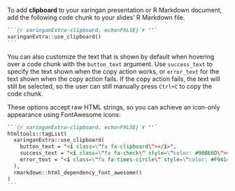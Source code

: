To add **clipboard** to your xaringan presentation or R Markdown document,
add the following code chunk to your slides' R Markdown file.

````markdown
```{r xaringanExtra-clipboard, echo=FALSE}`r ''`
xaringanExtra::use_clipboard()
```
````

You can also customize the text that is shown
by default when hovering over a code chunk
with the `button_text` argument.
Use `success_text` to specify the text shown when the copy action works,
or `error_text` for the text shown when the copy action fails.
If the copy action fails, the text will still be selected, 
so the user can still manually press `Ctrl+C` to copy the code chunk.

These options accept raw HTML strings,
so you can achieve an icon-only appearance using FontAwesome icons:

````markdown
```{r xaringanExtra-clipboard, echo=FALSE}`r ''`
htmltools::tagList(
  xaringanExtra::use_clipboard(
    button_text = "<i class=\"fa fa-clipboard\"></i>",
    success_text = "<i class=\"fa fa-check\" style=\"color: #90BE6D\"></i>",
    error_text = "<i class=\"fa fa-times-circle\" style=\"color: #F94144\"></i>"
  ),
  rmarkdown::html_dependency_font_awesome()
)
```
````
